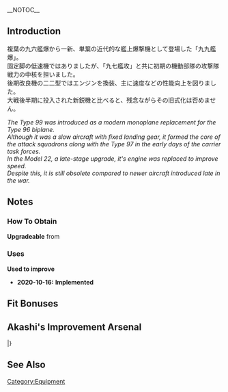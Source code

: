 __NOTOC__
{{EquipmentInfo}}

==Introduction==
複葉の九六艦爆から一新、単葉の近代的な艦上爆撃機として登場した「九九艦爆」。<br>
固定脚の低速機ではありましたが、「九七艦攻」と共に初期の機動部隊の攻撃隊戦力の中核を担いました。<br>
後期改良機の二二型ではエンジンを換装、主に速度などの性能向上を図りました。<br>
大戦後半期に投入された新鋭機と比べると、残念ながらその旧式化は否めません。

''The Type 99 was introduced as a modern monoplane replacement for the Type 96 biplane.''<br>
''Although it was a slow aircraft with fixed landing gear, it formed the core of the attack squadrons along with the Type 97 in the early days of the carrier task forces.''<br>
''In the Model 22, a late-stage upgrade, it's engine was replaced to improve speed.''<br>
''Despite this, it is still obsolete compared to newer aircraft introduced late in the war.''

==Notes==
<div class="mw-collapsible"><h3>How To Obtain</h3>
<div class="mw-collapsible-content">
'''Upgradeable''' from {{Equipment/Link|Type 99 Dive Bomber}}

</div></div>

<div class="mw-collapsible"><h3>Uses</h3>
<div class="mw-collapsible-content">
'''Used to improve''' {{Equipment/Link|Type 99 Dive Bomber (Egusa Squadron)}}

</div></div>


<div class="mw-collapsible><h3>Updates History</h3>
<div class="mw-collapsible-content>
* '''2020-10-16:''' '''Implemented'''
</div></div>

==Fit Bonuses==
{{:Type 99 Dive Bomber Model 22/Bonuses}}

==Akashi's Improvement Arsenal==
{{AkashiWorkshop}}
{{AkashiWorkshopLine
|Name=Type 99 Dive Bomber Model 22
|ItemType=RedPlane
|Fuel=200
|Ammo=190
|Steel=0
|Baux=300
|Mats0-5=4/5
|Mats6-9=5/6
|Mats10=5/9
|Screws0-5=2/3
|Screws6-9=3/5
|Screws10=4/6
|EquipConsume0-5=1x{{RedPlane|Type 99 Dive Bomber}}
|EquipConsume6-9=2x{{RedPlane|Type 99 Dive Bomber}}
|EquipConsume10=1x{{RedPlane|Type 99 Dive Bomber (Skilled)}}<br/>1x{{SCM}}
|Sun=Sh<br/>Zu
|Mon=Sh<br/>&nbsp;
<!--- |Tue=X --->
<!--- |Wed=X --->
|Thu=&nbsp;<br/>Zu
|Fri=Sh<br/>Zu
|Sat=Sh<br/>Zu
|2ndShip=[[Shoukaku]]<br/>[[Zuihou]]
|Notes = Uses [[Type 99 Dive Bomber]] for improvement up to ★+10 <br> Uses 1x [[Type 99 Dive Bomber (Skilled)]] for upgrade to [[Type 99 Dive Bomber Model 22 (Skilled)]].
}}
|}

==See Also==
{{Equipmentlist}}
[[Category:Equipment]]